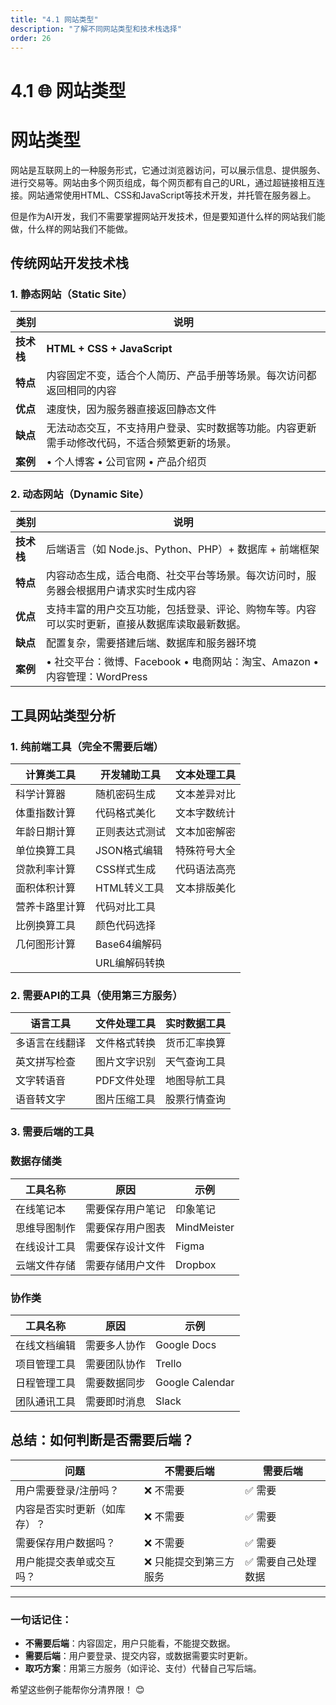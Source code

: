 ```yaml
---
title: "4.1 网站类型"
description: "了解不同网站类型和技术栈选择"
order: 26
---
```


# 4.1 🌐 网站类型

# 网站类型

网站是互联网上的一种服务形式，它通过浏览器访问，可以展示信息、提供服务、进行交易等。网站由多个网页组成，每个网页都有自己的URL，通过超链接相互连接。网站通常使用HTML、CSS和JavaScript等技术开发，并托管在服务器上。

但是作为AI开发，我们不需要掌握网站开发技术，但是要知道什么样的网站我们能做，什么样的网站我们不能做。

## 传统网站开发技术栈

### 1. 静态网站（Static Site）

| 类别 | 说明 |
| --- | --- |
| **技术栈** | **HTML + CSS + JavaScript** |
| **特点** | 内容固定不变，适合个人简历、产品手册等场景。每次访问都返回相同的内容 |
| **优点** | 速度快，因为服务器直接返回静态文件 |
| **缺点** | 无法动态交互，不支持用户登录、实时数据等功能。内容更新需手动修改代码，不适合频繁更新的场景。 |
| **案例** | • 个人博客 • 公司官网 • 产品介绍页 |

### 2. 动态网站（Dynamic Site）

| 类别 | 说明 |
| --- | --- |
| **技术栈** | 后端语言（如 Node.js、Python、PHP）+ 数据库 + 前端框架 |
| **特点** | 内容动态生成，适合电商、社交平台等场景。每次访问时，服务器会根据用户请求实时生成内容 |
| **优点** | 支持丰富的用户交互功能，包括登录、评论、购物车等。内容可以实时更新，直接从数据库读取最新数据。 |
| **缺点** | 配置复杂，需要搭建后端、数据库和服务器环境 |
| **案例** | • 社交平台：微博、Facebook • 电商网站：淘宝、Amazon • 内容管理：WordPress |

## 工具网站类型分析

### 1. 纯前端工具（完全不需要后端）

| 计算类工具 | 开发辅助工具 | 文本处理工具 |
| --- | --- | --- |
| 科学计算器 | 随机密码生成 | 文本差异对比 |
| 体重指数计算 | 代码格式美化 | 文本字数统计 |
| 年龄日期计算 | 正则表达式测试 | 文本加密解密 |
| 单位换算工具 | JSON格式编辑 | 特殊符号大全 |
| 贷款利率计算 | CSS样式生成 | 代码语法高亮 |
| 面积体积计算 | HTML转义工具 | 文本排版美化 |
| 营养卡路里计算 | 代码对比工具 |  |
| 比例换算工具 | 颜色代码选择 |  |
| 几何图形计算 | Base64编解码 |  |
|  | URL编解码转换 |  |

### 2. 需要API的工具（使用第三方服务）

| 语言工具 | 文件处理工具 | 实时数据工具 |
| --- | --- | --- |
| 多语言在线翻译 | 文件格式转换 | 货币汇率换算 |
| 英文拼写检查 | 图片文字识别 | 天气查询工具 |
| 文字转语音 | PDF文件处理 | 地图导航工具 |
| 语音转文字 | 图片压缩工具 | 股票行情查询 |

### 3. 需要后端的工具

### 数据存储类

| 工具名称 | 原因 | 示例 |
| --- | --- | --- |
| 在线笔记本 | 需要保存用户笔记 | 印象笔记 |
| 思维导图制作 | 需要保存用户图表 | MindMeister |
| 在线设计工具 | 需要保存设计文件 | Figma |
| 云端文件存储 | 需要存储用户文件 | Dropbox |

### 协作类

| 工具名称 | 原因 | 示例 |
| --- | --- | --- |
| 在线文档编辑 | 需要多人协作 | Google Docs |
| 项目管理工具 | 需要团队协作 | Trello |
| 日程管理工具 | 需要数据同步 | Google Calendar |
| 团队通讯工具 | 需要即时消息 | Slack |

## 总结：如何判断是否需要后端？

| **问题** | **不需要后端** | **需要后端** |
| --- | --- | --- |
| 用户需要登录/注册吗？ | ❌ 不需要 | ✅ 需要 |
| 内容是否实时更新（如库存）？ | ❌ 不需要 | ✅ 需要 |
| 需要保存用户数据吗？ | ❌ 不需要 | ✅ 需要 |
| 用户能提交表单或交互吗？ | ❌ 只能提交到第三方服务 | ✅ 需要自己处理数据 |

---

### 一句话记住：

- **不需要后端**：内容固定，用户只能看，不能提交数据。
- **需要后端**：用户要登录、提交内容，或数据需要实时更新。
- **取巧方案**：用第三方服务（如评论、支付）代替自己写后端。

希望这些例子能帮你分清界限！ 😊 